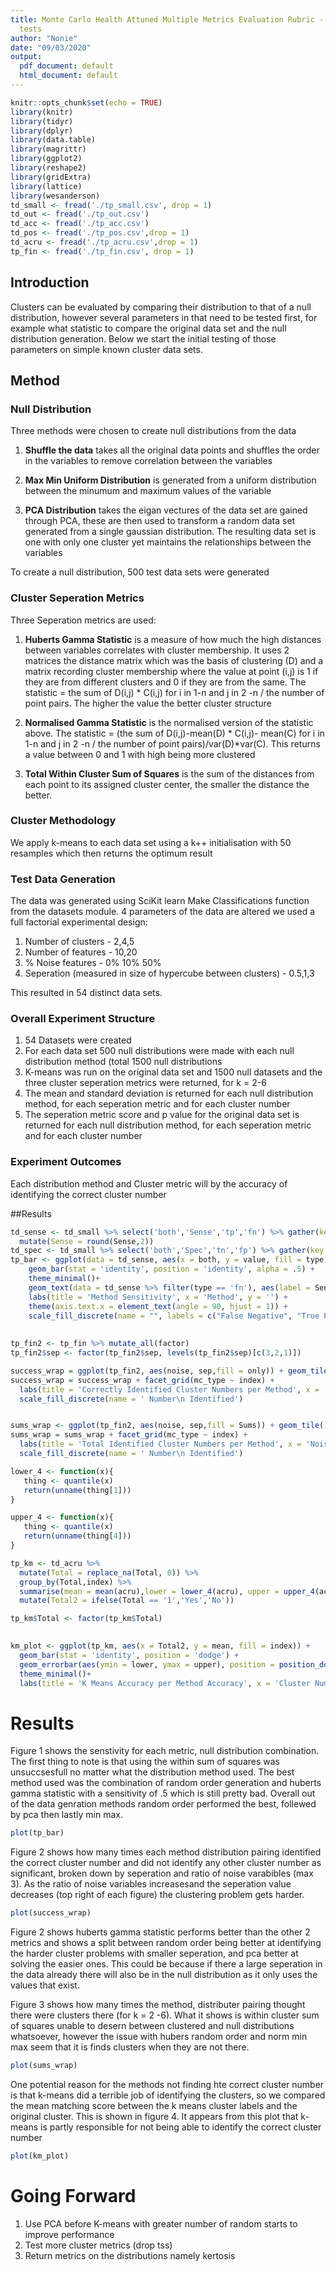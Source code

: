 ```yaml
---
title: Monte Carlo Health Attuned Multiple Metrics Evaluation Rubric - preliminary
  tests
author: "Nonie"
date: "09/03/2020"
output:
  pdf_document: default
  html_document: default
---
```


```r
knitr::opts_chunk$set(echo = TRUE)
library(knitr)
library(tidyr)
library(dplyr)
library(data.table)
library(magrittr)
library(ggplot2)
library(reshape2)
library(gridExtra)
library(lattice)
library(wesanderson)
td_small <- fread('./tp_small.csv', drop = 1)
td_out <- fread('./tp_out.csv')
td_acc <- fread('./tp_acc.csv')
td_pos <- fread('./tp_pos.csv',drop = 1)
td_acru <- fread('./tp_acru.csv',drop = 1)
tp_fin <- fread('./tp_fin.csv', drop = 1)
```
## Introduction 
Clusters can be evaluated by comparing their distribution to that of a null distribution, however several 
parameters in that need to be tested first, for example what statistic to compare the original data set
and the null distribution generation. Below we start the initial testing of those parameters on 
simple known cluster data sets. 

## Method 
### Null Distribution
Three methods were chosen to create null distributions from the data

1. __Shuffle the data__
takes all the original data points and shuffles the order in the
variables to remove correlation between the variables

2. __Max Min Uniform Distribution__
is generated from a uniform distribution between the minumum and
maximum values of the variable

3. __PCA Distribution__
takes the eigan vectures of the data set are gained through PCA, these are
then used to transform a random data set generated from a  single
gaussian distribution. The resulting data set is one with only one
cluster yet maintains the relationships between the variables

To create a null distribution, 500 test data sets were generated

### Cluster Seperation Metrics
Three Seperation metrics are used:

1. __Huberts Gamma Statistic__
is a measure of how much the high distances
between variables correlates with cluster membership. It uses 2 matrices
the distance matrix which was the basis of clustering (D) and a matrix
recording cluster membership  where the value at point (i,j) is 1 if
they are from different clusters and 0 if they are from the same.
The statistic = the sum of D(i,j) * C(i,j) for i in 1-n and j in 2 -n /
the number of point pairs. The higher the value the better cluster
structure

2. __Normalised Gamma Statistic__
is the normalised version of the statistic above. The statistic =
(the sum of D(i,j)-mean(D) * C(i,j)- mean(C) for i in 1-n and j in 2 -n /
the number of point pairs)/var(D)*var(C). This returns a value between
0 and 1 with high being more clustered

3. __Total Within Cluster Sum of Squares__
is the sum of the distances from each point to its assigned cluster
center, the smaller the distance the better.

### Cluster Methodology
We apply k-means to each data set using a k++ initialisation with
50 resamples which then returns the optimum result


### Test Data Generation
The data was generated using SciKit learn Make Classifications function
from the datasets module. 4 parameters of the data are altered we used
a full factorial experimental design:

1. Number of clusters - 2,4,5
2. Number of features - 10,20
3. % Noise features - 0% 10% 50%
4. Seperation (measured in size of hypercube between clusters) - 0.5,1,3

This resulted in 54 distinct data sets.

### Overall Experiment Structure

1. 54 Datasets were created
2. For each data set 500 null distributions were made with each null
distribution method (total 1500 null distributions
3. K-means was run on the original data set and 1500 null datasets
and the three cluster seperation metrics were returned, for k = 2-6
4. The mean and standard deviation is returned for each null distribution
method, for each seperation metric and for each cluster number
5. The seperation metric score and p value for the original data set
is returned for each null distribution
method, for each seperation metric and for each cluster number

### Experiment Outcomes

Each distribution method and Cluster metric will by the accuracy of 
identifying the correct cluster number 

##Results 

```r
 
td_sense <- td_small %>% select('both','Sense','tp','fn') %>% gather(key = 'type', value = 'value', tp,fn)%>% 
  mutate(Sense = round(Sense,2))
td_spec <- td_small %>% select('both','Spec','tn','fp') %>% gather(key = 'type', value = 'value', tn,fp)
tp_bar <- ggplot(data = td_sense, aes(x = both, y = value, fill = type)) + 
    geom_bar(stat = 'identity', position = 'identity', alpha = .5) + 
    theme_minimal()+ 
    geom_text(data = td_sense %>% filter(type == 'fn'), aes(label = Sense), y = 30) + 
    labs(title = 'Method Sensitivity', x = 'Method', y = '') +
    theme(axis.text.x = element_text(angle = 90, hjust = 1)) +
    scale_fill_discrete(name = "", labels = c("False Negative", "True Positive"))
    
    
tp_fin2 <- tp_fin %>% mutate_all(factor)
tp_fin2$sep <- factor(tp_fin2$sep, levels(tp_fin2$sep)[c(3,2,1)])

success_wrap = ggplot(tp_fin2, aes(noise, sep,fill = only)) + geom_tile()+ theme_minimal()
success_wrap = success_wrap + facet_grid(mc_type ~ index) + 
  labs(title = 'Correctly Identified Cluster Numbers per Method', x = 'Noise Ratio', y = 'Seperation') + 
  scale_fill_discrete(name = ' Number\n Identified')


sums_wrap <- ggplot(tp_fin2, aes(noise, sep,fill = Sums)) + geom_tile()+ theme_minimal()
sums_wrap = sums_wrap + facet_grid(mc_type ~ index) + 
  labs(title = 'Total Identified Cluster Numbers per Method', x = 'Noise Ratio', y = 'Seperation') + 
  scale_fill_discrete(name = ' Number\n Identified')

lower_4 <- function(x){
   thing <- quantile(x)
   return(unname(thing[1]))
}

upper_4 <- function(x){
   thing <- quantile(x)
   return(unname(thing[4]))
}

tp_km <- td_acru %>% 
  mutate(Total = replace_na(Total, 0)) %>% 
  group_by(Total,index) %>% 
  summarise(mean = mean(acru),lower = lower_4(acru), upper = upper_4(acru))%>% 
  mutate(Total2 = ifelse(Total == '1','Yes','No'))

tp_km$Total <- factor(tp_km$Total)  

  
km_plot <- ggplot(tp_km, aes(x = Total2, y = mean, fill = index)) + 
  geom_bar(stat = 'identity', position = 'dodge') +
  geom_errorbar(aes(ymin = lower, ymax = upper), position = position_dodge(0.9),width = .1, color = 'dark grey')+ 
  theme_minimal()+ 
  labs(title = 'K Means Accuracy per Method Accuracy', x = 'Cluster Number Discovered', y = 'K Means Accuracy')
```

# Results 

Figure 1 shows the senstivity for each metric, null distribution combination. The 
first thing to note is that using the within sum of squares was unsuccsesfull 
no matter what the distribution method used. The best method used was the combination 
of random order generation and huberts gamma statistic with a sensitivity of .5 which 
is still pretty bad. Overall out of the data genration methods random order performed 
the best, follewed by pca then lastly min max. 


```r
plot(tp_bar)

```

Figure 2 shows how many times each method distribution pairing identified the correct
cluster number and did not identify any other cluster number as significant, broken 
down by seperation and ratio of noise varabibles (max 3). As the ratio of noise variables 
increasesand the seperation value decreases (top right of each figure) the clustering 
problem gets harder. 

```r
plot(success_wrap)

```

Figure 2 shows huberts gamma statistic performs better than the other 2 metrics and 
shows a split between random order being better at identifying the harder cluster
problems  with smaller seperation, and pca better at solving the easier ones. This 
could be because if there a large seperation in the data already there will also 
be in the null distribution as it only uses the values that exist. 

Figure 3 shows how many times the method, distributer pairing thought there were 
clusters there (for k = 2 -6). What it shows is within cluster sum of squares unable 
to desern between clustered and null distributions whatsoever, however the issue 
with hubers random order and norm min max seem that it is finds clusters when they
are not there. 


```r
plot(sums_wrap)

```
One potential reason for the methods not finding hte correct cluster number is 
that k-means did a terrible job of identifying the clusters, so we compared 
the mean matching score between the k means cluster labels and the original cluster. 
This is shown in figure 4. It appears from this plot that k-means is partly responsible
for not being able to identify the correct cluster number 


```r
plot(km_plot)

```

# Going Forward 

1. Use PCA before K-means with greater number of random starts to improve performance 
2. Test more cluster metrics (drop tss)
3. Return metrics on the distributions namely kertosis 

